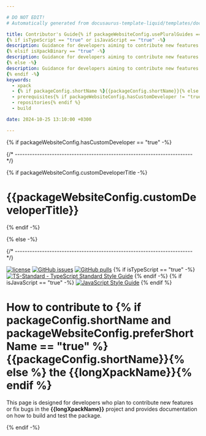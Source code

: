 ```yaml
---

# DO NOT EDIT!
# Automatically generated from docusaurus-template-liquid/templates/docusaurus.

title: Contributor's Guide{% if packageWebsiteConfig.usePluralGuides == "true" %}s{% endif %}
{% if isTypeScript == "true" or isJavaScript == "true" -%}
description: Guidance for developers aiming to contribute new features or bug fixes, detailing how to build the module, including prerequisites, repositories utilised, and scripts.
{% elsif isXpackBinary == "true" -%}
description: Guidance for developers aiming to contribute new features or bug fixes, detailing how to build the binaries, including prerequisites, repositories utilised, and scripts.
{% else -%}
description: Guidance for developers aiming to contribute new features or bug fixes.
{% endif -%}
keywords:
  - xpack
  - {% if packageConfig.shortName %}{{packageConfig.shortName}}{% else %}{{packageName}}{% endif %}
  - prerequisites{% if packageWebsiteConfig.hasCustomDeveloper != "true" %}
  - repositories{% endif %}
  - build

date: 2024-10-25 13:10:00 +0300

---
```


{% if packageWebsiteConfig.hasCustomDeveloper == "true" -%}


{/* ------------------------------------------------------------------------ */}

{% if packageWebsiteConfig.customDeveloperTitle -%}

# {{packageWebsiteConfig.customDeveloperTitle}}

{% endif -%}

<ProjectContent />

{% else -%}


{/* ------------------------------------------------------------------------ */}

[![license](https://img.shields.io/github/license/{{githubProjectOrganization}}/{{githubProjectName}})](https://github.com/{{githubProjectOrganization}}/{{githubProjectName}}/blob/{{branchMain}}/LICENSE)
[![GitHub issues](https://img.shields.io/github/issues/{{githubProjectOrganization}}/{{githubProjectName}})](https://github.com/{{githubProjectOrganization}}/{{githubProjectName}}/issues)
[![GitHub pulls](https://img.shields.io/github/issues-pr/{{githubProjectOrganization}}/{{githubProjectName}})](https://github.com/{{githubProjectOrganization}}/{{githubProjectName}}/pulls/)
{% if isTypeScript == "true" -%}
[![TS-Standard - TypeScript Standard Style Guide](https://badgen.net/badge/code%20style/ts-standard/blue?icon=typescript)](https://github.com/standard/ts-standard/)
{% endif -%}
{% if isJavaScript == "true" -%}
[![JavaScript Style Guide](https://img.shields.io/badge/code_style-standard-brightgreen)](https://standardjs.com)
{% endif %}

# How to contribute to {% if packageConfig.shortName and packageWebsiteConfig.preferShortName == "true" %}{{packageConfig.shortName}}{% else %} the {{longXpackName}}{% endif %}

This page is designed for developers who plan to contribute new features
or fix bugs in the
**{{longXpackName}}**
project and provides documentation on how to build and test the package.

<Content />

{% endif -%}

